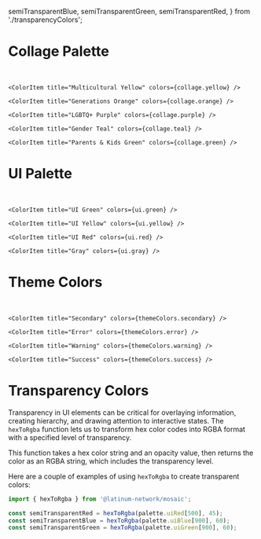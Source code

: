 
  semiTransparentBlue,
  semiTransparentGreen,
  semiTransparentRed,
} from './transparencyColors';

<Meta title="Colors" />

# Collage Palette

<br />

<ColorPalette>
    <ColorItem title="Collage Red" colors={collage.red} />

    <ColorItem title="Multicultural Yellow" colors={collage.yellow} />

    <ColorItem title="Generations Orange" colors={collage.orange} />

    <ColorItem title="LGBTQ+ Purple" colors={collage.purple} />

    <ColorItem title="Gender Teal" colors={collage.teal} />

    <ColorItem title="Parents & Kids Green" colors={collage.green} />

</ColorPalette>

# UI Palette

<br />

<ColorPalette>
    <ColorItem title="UI Blue" colors={ui.blue} />

    <ColorItem title="UI Green" colors={ui.green} />

    <ColorItem title="UI Yellow" colors={ui.yellow} />

    <ColorItem title="UI Red" colors={ui.red} />

    <ColorItem title="Gray" colors={ui.gray} />

  <ColorItem title="Cool Gray" colors={ui.coolGray} />
</ColorPalette>

# Theme Colors

<br />

<ColorPalette>
    <ColorItem title="Primary" colors={themeColors.primary} />

    <ColorItem title="Secondary" colors={themeColors.secondary} />

    <ColorItem title="Error" colors={themeColors.error} />

    <ColorItem title="Warning" colors={themeColors.warning} />

    <ColorItem title="Success" colors={themeColors.success} />

  <ColorItem title="Text" colors={themeColors.text} />
</ColorPalette>

# Transparency Colors

Transparency in UI elements can be critical for overlaying information, creating hierarchy, and drawing attention to interactive states. The `hexToRgba` function lets us to transform hex color codes into RGBA format with a specified level of transparency.

This function takes a hex color string and an opacity value, then returns the color as an RGBA string, which includes the transparency level.

Here are a couple of examples of using `hexToRgba` to create transparent colors:

```jsx
import { hexToRgba } from '@latinum-network/mosaic';

const semiTransparentRed = hexToRgba(palette.uiRed[500], 45);
const semiTransparentBlue = hexToRgba(palette.uiBlue[900], 60);
const semiTransparentGreen = hexToRgba(palette.uiGreen[900], 60);
```

<ColorPalette>
  <ColorItem title="Semi-Transparent Red" subtitle="45% Opacity" colors={[semiTransparentRed]} />

<ColorItem
  title="Semi-Transparent Blue"
  subtitle="60% Opacity"
  colors={[semiTransparentBlue]}
/>

  <ColorItem title="Semi-Transparent Green" subtitle="60% Opacity" colors={[semiTransparentGreen]} />
</ColorPalette>
